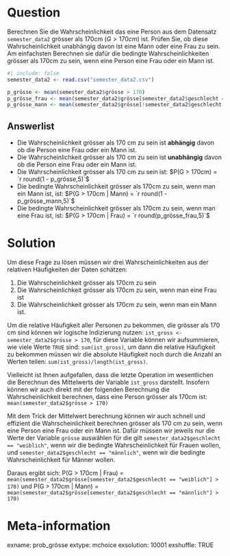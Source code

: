 Question
=======
Berechnen Sie die Wahrscheinlichkeit das eine Person aus dem Datensatz `semester_data2` grösser als 170cm ($G > 170cm$) ist. Prüfen Sie, ob diese Wahrscheinlichkeit unabhängig davon ist eine Mann oder eine Frau zu sein. Am einfachsten Berechnen sie dafür die bedingte Wahrscheinlichkeiten grösser als 170cm zu sein, wenn eine Person eine Frau oder ein Mann ist.

```r
#| include: false
semester_data2 <- read.csv("semester_data2.csv")

p_grösse <- mean(semester_data2$grösse > 170)
p_grösse_frau <- mean(semester_data2$grösse[semester_data2$geschlecht == "weiblich"] > 170)
p_grösse_mann <- mean(semester_data2$grösse[!semester_data2$geschlecht == "weiblich"] > 170)
```


Answerlist
--------
* Die Wahrscheinlichkeit grösser als 170 cm zu sein ist **abhängig** davon ob die Person eine Frau oder ein Mann ist.
* Die Wahrscheinlichkeit grösser als 170 cm zu sein ist **unabhängig** davon ob die Person eine Frau oder ein Mann ist.
* Die Wahrscheinlichkeit grösser als 170 cm zu sein ist: $P(G > 170cm) = `r round(1 - p_grösse,5)`$
* Die bedingte Wahrscheinlichkeit grösser als 170cm zu sein, wenn man ein Mann ist, ist: $P(G > 170cm | Mann) = `r round(1 - p_grösse_mann,5)`$
* Die bedingte Wahrscheinlichkeit grösser als 170cm zu sein, wenn man eine Frau ist, ist: $P(G > 170cm | Frau) = `r round(p_grösse_frau,5)`$

Solution
========

Um diese Frage zu lösen müssen wir drei Wahrscheinlichkeiten aus der relativen Häufigkeiten der Daten schätzen:

1. Die Wahrscheinlichkeit grösser als 170cm zu sein
2. Die Wahrscheinlichkeit grösser als 170cm zu sein, wenn man eine Frau ist
3. Die Wahrscheinlichkeit grösser als 170cm zu sein, wenn man ein Mann ist.

Um die relative Häufigkeit aller Personen zu bekommen, die grösser als 170 cm sind können wir logische Indizierung nutzen: `ist_gross <- semester_data2$grösse > 170`, für diese Variable können wir aufsummieren, wie viele Werte `TRUE` sind: `sum(ist_gross)`, um dann die relative Häufigkeit zu bekommen müssen wir die absolute Häufigkeit noch durch die Anzahl an Werten teilen: `sum(ist_gross)/length(ist_gross)`.

Vielleicht ist Ihnen aufgefallen, dass die letzte Operation im wesentlichen die Berechnun des Mittelwerts der Variable `ist_gross` darstellt. Insofern können wir auch direkt mit der folgenden Berechnung die Wahrscheinlichkeit berechnen, dass eine Person grösser als 170cm ist: `mean(semester_data2$grösse > 170)`

Mit dem Trick der Mittelwert berechnung können wir auch schnell und effizient die Wahrscheinlichkeit berechnen grösser als 170 cm zu sein, wenn eine Person eine Frau oder ein Mann ist. Dafür müssen wir jeweils nur die Werte der Variable `grösse` auswählen für die gilt `semester_data2$geschlecht == "weiblich"`, wenn wir die bedingte Wahrscheinlichkeit für Frauen wollen, und `semester_data2$geschlecht == "männlich"`, wenn wir die bedingte Wahrscheinlichkeit für Männer wollen.

Daraus ergibt sich: P(G > 170cm | Frau) =  `mean(semester_data2$grösse[semester_data2$geschlecht == "weiblich"] > 170)` und P(G > 170cm | Mann) =  `mean(semester_data2$grösse[semester_data2$geschlecht == "männlich"] > 170)`

Meta-information
=========
exname: prob_grösse 
extype: mchoice 
exsolution: 10001
exshuffle: TRUE
